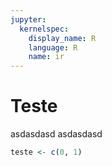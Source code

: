```yaml
---
jupyter:
  kernelspec:
    display_name: R
    language: R
    name: ir
---
```


# Teste

asdasdasd
asdasdasd

```r
teste <- c(0, 1)
```